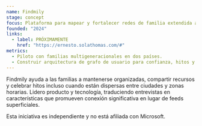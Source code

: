 ```yaml
---
name: Findmily
stage: concept
focus: Plataforma para mapear y fortalecer redes de familia extendida a través de conexión intencional.
founded: "2024"
links:
  - label: PRÓXIMAMENTE
    href: "https://ernesto.solathomas.com/#"
metrics:
  - Piloto con familias multigeneracionales en dos países.
  - Construir arquitectura de grafo de usuario para confianza, hitos y planificación de eventos.
---
```

Findmily ayuda a las familias a mantenerse organizadas, compartir recursos y celebrar hitos incluso cuando están dispersas entre ciudades y zonas horarias. Lidero producto y tecnología, traduciendo entrevistas en características que promueven conexión significativa en lugar de feeds superficiales.

Esta iniciativa es independiente y no está afiliada con Microsoft.
